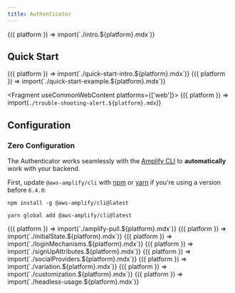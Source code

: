 ```yaml
---
title: Authenticator
---
```



<Fragment useCommonWebContent>
  {({ platform }) => import(`./intro.${platform}.mdx`)}
</Fragment>

## Quick Start

<Fragment useCommonWebContent>
  {({ platform }) => import(`./quick-start-intro.${platform}.mdx`)}
</Fragment>

<Fragment>
  {({ platform }) => import(`./quick-start-example.${platform}.mdx`)}
</Fragment>

<Fragment useCommonWebContent platforms={['web']}>
  {({ platform }) => import(`./trouble-shooting-alert.${platform}.mdx`)}
</Fragment>

## Configuration

### Zero Configuration

The Authenticator works seamlessly with the [Amplify CLI](https://docs.amplify.aws/cli/start/install/)
to **automatically** work with your backend.

First, update `@aws-amplify/cli` with [npm](https://www.npmjs.com/) or [yarn](https://yarnpkg.com/)
if you're using a version before `6.4.0`:

<Tabs>
<TabItem title="npm">

```shell
npm install -g @aws-amplify/cli@latest
```

</TabItem>
<TabItem title="yarn">

```shell
yarn global add @aws-amplify/cli@latest
```

</TabItem>
</Tabs>

<Fragment useCommonWebContent>
  {({ platform }) => import(`./amplify-pull.${platform}.mdx`)}
</Fragment>

<Fragment useCommonWebContent>
  {({ platform }) => import(`./initialState.${platform}.mdx`)}
</Fragment>

<Fragment useCommonWebContent>
  {({ platform }) => import(`./loginMechanisms.${platform}.mdx`)}
</Fragment>

<Fragment useCommonWebContent>
  {({ platform }) => import(`./signUpAttributes.${platform}.mdx`)}
</Fragment>

<Fragment useCommonWebContent>
  {({ platform }) => import(`./socialProviders.${platform}.mdx`)}
</Fragment>

<Fragment useCommonWebContent>
  {({ platform }) => import(`./variation.${platform}.mdx`)}
</Fragment>

<Fragment useCommonWebContent>
  {({ platform }) => import(`./customization.${platform}.mdx`)}
</Fragment>

<Fragment useCommonWebContent>
  {({ platform }) => import(`./headless-usage.${platform}.mdx`)}
</Fragment>
